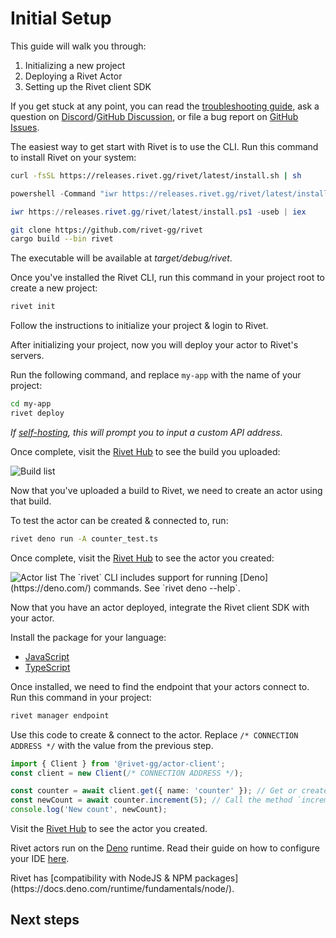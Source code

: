 
# Initial Setup

This guide will walk you through:

1. Initializing a new project
2. Deploying a Rivet Actor
3. Setting up the Rivet client SDK

If you get stuck at any point, you can read the [troubleshooting guide](/docs/troubleshooting), ask a
question on [Discord](https://rivet.gg/discord)/[GitHub
Discussion](https://github.com/orgs/rivet-gg/discussions), or file a bug report on [GitHub
Issues](https://github.com/rivet-gg/rivet/issues).

<Steps>

<Step title="Install CLI">

The easiest way to get start with Rivet is to use the CLI. Run this command to install Rivet on your system:

<Tabs>

<Tab title="macOS & Linux & WSL">

```sh
curl -fsSL https://releases.rivet.gg/rivet/latest/install.sh | sh
```

</Tab>

<Tab title="Windows (cmd)">

```ps1
powershell -Command "iwr https://releases.rivet.gg/rivet/latest/install.ps1 -useb | iex"
```

</Tab>

<Tab title="Windows (PowerShell)">

```ps1
iwr https://releases.rivet.gg/rivet/latest/install.ps1 -useb | iex
```

</Tab>

<Tab title="Build from source">

```sh
git clone https://github.com/rivet-gg/rivet
cargo build --bin rivet
```

The executable will be available at _target/debug/rivet_.

</Tab>

</Tabs>

</Step>

<Step title="Initialize project & login to Rivet">

Once you've installed the Rivet CLI, run this command in your project root to create a new project:

```sh
rivet init
```

Follow the instructions to initialize your project & login to Rivet.

</Step>

<Step title="Deploy project">

After initializing your project, now you will deploy your actor to Rivet's servers.

Run the following command, and replace `my-app` with the name of your project:

```sh
cd my-app
rivet deploy
```

_If [self-hosting](/docs/self-hosting), this will prompt you to input a custom API address._

Once complete, visit the [Rivet Hub](https://hub.rivet.gg) to see the build you uploaded:

<Image src={imgBuilds} alt="Build list" />

</Step>

<Step title="Create a test actor">

Now that you've uploaded a build to Rivet, we need to create an actor using that build.

To test the actor can be created & connected to, run:

```sh
rivet deno run -A counter_test.ts
```

Once complete, visit the [Rivet Hub](https://hub.rivet.gg) to see the actor you created:

<Image src={imgActors} alt="Actor list" />

<Tip title="rivet deno command">
	The `rivet` CLI includes support for running [Deno](https://deno.com/) commands. See `rivet deno --help`.
</Tip>

</Step>

<Step title="Setup client SDK">

Now that you have an actor deployed, integrate the Rivet client SDK with your actor.

Install the package for your language:

- <a href="https://jsr.io/@rivet-gg/actor-client" target="_blank">JavaScript</a>
- <a href="https://jsr.io/@rivet-gg/actor-client" target="_blank">TypeScript</a>

Once installed, we need to find the endpoint that your actors connect to. Run this command in your project:

```sh
rivet manager endpoint
```

Use this code to create & connect to the actor. Replace `/* CONNECTION ADDRESS */` with the value from the previous step.

```typescript
import { Client } from '@rivet-gg/actor-client';
const client = new Client(/* CONNECTION ADDRESS */);

const counter = await client.get({ name: 'counter' }); // Get or create a `counter` actor
const newCount = await counter.increment(5); // Call the method `increment` on the `counter` actor
console.log('New count', newCount);
```

Visit the [Rivet Hub](https://hub.rivet.gg) to see the actor you created.

</Step>

<Step title="Setup your editor/IDE (optional)">

Rivet actors run on the [Deno](https://deno.com/) runtime. Read their guide on how to configure your IDE [here](https://docs.deno.com/runtime/getting_started/setup_your_environment/#using-an-editoride).

<Tip title="NodeJS & NPM compatibility">
	Rivet has [compatibility with NodeJS & NPM packages](https://docs.deno.com/runtime/fundamentals/node/).
</Tip>

</Step>

</Steps>

## Next steps

<CardGroup>
  <Card title='Create & Manage Actors' href='/docs/manage' />
  <Card title='RPC' href='/docs/rpc' />
  <Card title='State' href='/docs/events' />
  <Card title='Examples' href='/examples' />
</CardGroup>
